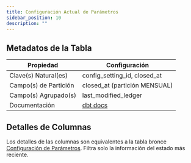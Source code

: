 ```yaml
---
title: Configuración Actual de Parámetros
sidebar_position: 10
description: ""
---
```


<div className="scoped-data-dictionary-table">

## Metadatos de la Tabla

| Propiedad             | Configuración                                                                                         |
| --------------------- | ----------------------------------------------------------------------------------------------------- |
| Clave(s) Natural(es)  | config_setting_id, closed_at                                                                          |
| Campo(s) de Partición | closed_at (partición MENSUAL)                                                                         |
| Campo(s) Agrupado(s)  | last_modified_ledger                                                                                  |
| Documentación         | [dbt docs](http://www.stellar-dbt-docs.com/#!/model/model.stellar_dbt_public.config_settings_current) |

## Detalles de Columnas

Los detalles de las columnas son equivalentes a la tabla bronce [Configuración de Parámetros](../bronze/config-settings.mdx). Filtra solo la información del estado más reciente.

</div>
